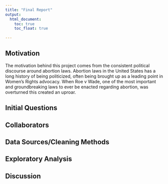 ```yaml
---
title: "Final Report"
output: 
  html_document:
    toc: true
    toc_float: true
   
---
```



## Motivation  

The motivation behind this project comes from the consistent political discourse around abortion laws. Abortion laws in the United States has a long history of being politicized, often being brought up as a leading point in Women's Rights advocacy. When Roe v Wade, one of the most important and groundbreaking laws to ever be enacted regarding abortion, was overturned this created an uproar. 

## Initial Questions 


## Collaborators


## Data Sources/Cleaning Methods


## Exploratory Analysis 


## Discussion

